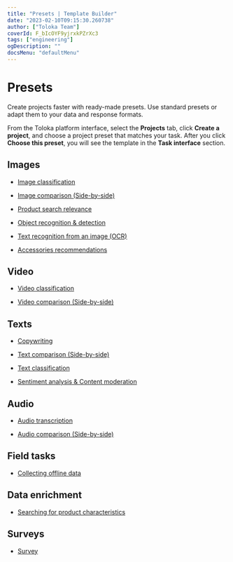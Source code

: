 ```yaml
---
title: "Presets | Template Builder"
date: "2023-02-10T09:15:30.260738"
author: ["Toloka Team"]
coverId: F_bIcOYF9yjrxkPZrXc3
tags: ["engineering"]
ogDescription: ""
docsMenu: "defaultMenu"
---
```


# Presets

Create projects faster with ready-made presets. Use standard presets or adapt them to your data and response formats.

From the Toloka platform interface, select the **Projects** tab, click **Create a project**, and choose a project preset that matches your task. After you click **Choose this preset**, you will see the template in the **Task interface** section.

## Images

- [Image classification](/docs-new/template-builder/templates/image-classification)

- [Image comparison (Side-by-side)](/docs-new/template-builder/templates/sbs-image)

- [Product search relevance](/docs-new/template-builder/templates/product-search-relevance)

- [Object recognition & detection](/docs-new/template-builder/templates/object-recognition)

- [Text recognition from an image (OCR)](/docs-new/template-builder/templates/text-recognition)

- [Accessories recommendations](/docs-new/template-builder/templates/accessories-recommendations)

## Video

- [Video classification](/docs-new/template-builder/templates/video-moderation)

- [Video comparison (Side-by-side)](/docs-new/template-builder/templates/sbs-video)

## Texts

- [Copywriting](/docs-new/template-builder/templates/copywriting)

- [Text comparison (Side-by-side)](/docs-new/template-builder/templates/sbs-text)

- [Text classification](/docs-new/template-builder/templates/text-classification)

- [Sentiment analysis & Content moderation](/docs-new/template-builder/templates/content-moderation)

## Audio

- [Audio transcription](/docs-new/template-builder/templates/audio-transcript)

- [Audio comparison (Side-by-side)](/docs-new/template-builder/templates/sbs-audio)

## Field tasks

- [Collecting offline data](/docs-new/template-builder/templates/spatial-crowdsourcing)

## Data enrichment

- [Searching for product characteristics](/docs-new/template-builder/templates/data-search)

## Surveys

- [Survey](/docs-new/template-builder/templates/survey)
